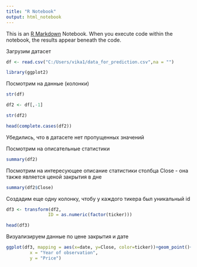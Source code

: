 ---
title: "R Notebook"
output: html_notebook
---

This is an [R Markdown](http://rmarkdown.rstudio.com) Notebook. When you execute code within the notebook, the results appear beneath the code. 


Загрузим датасет

```{r}
df <- read.csv("C:/Users/vika1/data_for_prediction.csv",na = "")
```
```{r}
library(ggplot2)
```

Посмотрим на данные (колонки)
```{r}
str(df)
```
```{r}
df2 <- df[,-1]
```
```{r}
str(df2)
```
```{r}
head(complete.cases(df2))
```
Убедились, что в датасете нет пропущенных значений

Посмотрим на описательные статистики
```{r}
summary(df2)
```
Посмотрим на интересующее описание статистики столбца Close - она также является ценой закрытия в дне
```{r}
summary(df2$Close)
```
Создадим еще одну колонку, чтобу у каждого тикера был уникальный id
```{r}
df3 <- transform(df2,
                ID = as.numeric(factor(ticker)))
```
```{r}
head(df3)
```
Визуализируем данные по цене закрытия и дате

```{r}
ggplot(df3, mapping = aes(x=date, y=Close, color=ticker))+geom_point()+facet_wrap(vars(ticker))+labs(title = "Close-date for each ticker",
         x = "Year of observation",
         y = "Price")  
```



